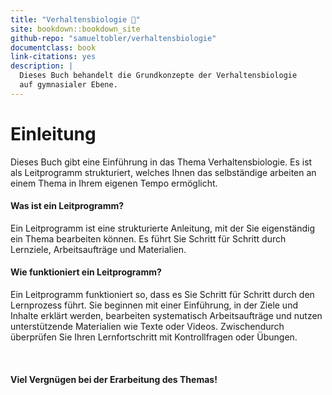 ```yaml
---
title: "Verhaltensbiologie 🐝"
site: bookdown::bookdown_site
github-repo: "samueltobler/verhaltensbiologie"
documentclass: book
link-citations: yes
description: |
  Dieses Buch behandelt die Grundkonzepte der Verhaltensbiologie 
  auf gymnasialer Ebene. 
---
```


# Einleitung {.unnumbered}

Dieses Buch gibt eine Einführung in das Thema Verhaltensbiologie. Es ist als Leitprogramm strukturiert, welches Ihnen das selbständige arbeiten an einem Thema in Ihrem eigenen Tempo ermöglicht. 

#### Was ist ein Leitprogramm? {.unnumbered}

Ein Leitprogramm ist eine strukturierte Anleitung, mit der Sie eigenständig ein Thema bearbeiten können. Es führt Sie Schritt für Schritt durch Lernziele, Arbeitsaufträge und Materialien. 


#### Wie funktioniert ein Leitprogramm? {.unnumbered}

Ein Leitprogramm funktioniert so, dass es Sie Schritt für Schritt durch den Lernprozess führt. Sie beginnen mit einer Einführung, in der Ziele und Inhalte erklärt werden, bearbeiten systematisch Arbeitsaufträge und nutzen unterstützende Materialien wie Texte oder Videos. Zwischendurch überprüfen Sie Ihren Lernfortschritt mit Kontrollfragen oder Übungen. 

<br>

#### Viel Vergnügen bei der Erarbeitung des Themas! {.unnumbered}

